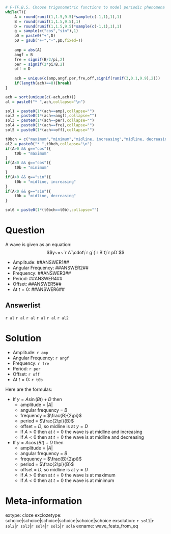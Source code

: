 ```r
# F-TF.B.5. Choose trigonometric functions to model periodic phenomena with specified amplitude, frequency, and midline.
while(T){
    A = round(runif(1,1.5,9.5)*sample(c(-1,1),1),1)
    B = round(runif(1,1.5,9.5),1)
    D = round(runif(1,1.5,9.5)*sample(c(-1,1),1),1)
    g = sample(c("cos","sin"),1)
    pD = paste0("+",D)
    pD = gsub("+-","-",pD,fixed=T)
    
    amp = abs(A)
    angf = B
    fre = signif(B/2/pi,2)
    per = signif(2*pi/B,2)
    off = D
    
    ach = unique(c(amp,angf,per,fre,off,signif(runif(3,0.1,9.9),2)))
    if(length(ach)==8){break}
}

ach = sort(unique(c(-ach,ach)))
al = paste0("* ",ach,collapse="\n")

sol1 = paste0(1*(ach==amp),collapse="")
sol2 = paste0(1*(ach==angf),collapse="")
sol3 = paste0(1*(ach==per),collapse="")
sol4 = paste0(1*(ach==fre),collapse="")
sol5 = paste0(1*(ach==off),collapse="")

t0bch = c("maximum","minimum","midline, increasing","midline, decreasing")
al2 = paste0("* ",t0bch,collapse="\n")
if(A>0 && g=="cos"){
    t0b = "maximum"
}
if(A<0 && g=="cos"){
    t0b = "minimum"
}
if(A>0 && g=="sin"){
    t0b = "midline, increasing"
}
if(A<0 && g=="sin"){
    t0b = "midline, decreasing"
}

sol6 = paste0(1*(t0bch==t0b),collapse="")

```

Question
========

A wave is given as an equation:
$$y~=~`r A`\cdot\`r g`(`r B`t)`r pD`$$

* Amplitude: ##ANSWER1##
* Angular Frequency: ##ANSWER2##
* Frequency: ##ANSWER3##
* Period: ##ANSWER4##
* Offset: ##ANSWER5##
* At $t=0$: ##ANSWER6##



Answerlist
--------

`r al`
`r al`
`r al`
`r al`
`r al`
`r al2`


Solution
========

* Amplitude: `r amp`
* Angular Frequency: `r angf`
* Frequency: `r fre`
* Period: `r per`
* Offset: `r off`
* At $t=0$: `r t0b`

Here are the formulas:

* If $y=A\sin(Bt)+D$ then
    * amplitude = $|A|$
    * angular frequency = $B$
    * frequency = $\frac{B}{2\pi}$
    * period = $\frac{2\pi}{B}$
    * offset = $D$, so midline is at $y=D$
    * If $A>0$ then at $t=0$ the wave is at midline and increasing
    * If $A<0$ then at $t=0$ the wave is at midline and decreasing
* If $y=A\cos(Bt)+D$ then
    * amplitude = $|A|$
    * angular frequency = $B$
    * frequency = $\frac{B}{2\pi}$
    * period = $\frac{2\pi}{B}$
    * offset = $D$, so midline is at $y=D$
    * If $A>0$ then at $t=0$ the wave is at maximum
    * If $A<0$ then at $t=0$ the wave is at minimum



Meta-information
============
extype: cloze
exclozetype: schoice|schoice|schoice|schoice|schoice|schoice
exsolution: `r sol1`|`r sol2`|`r sol3`|`r sol4`|`r sol5`|`r sol6`
exname: wave_feats_from_eq